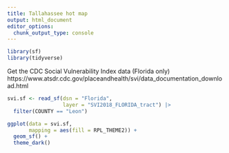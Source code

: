 ```yaml
---
title: Tallahassee hot map
output: html_document
editor_options: 
  chunk_output_type: console
---
```


```r
library(sf)
library(tidyverse)
```

Get the CDC Social Vulnerability Index data (Florida only)
https://www.atsdr.cdc.gov/placeandhealth/svi/data_documentation_download.html

```r
svi.sf <- read_sf(dsn = "Florida",
                  layer = "SVI2018_FLORIDA_tract") |>
  filter(COUNTY == "Leon")

ggplot(data = svi.sf,
       mapping = aes(fill = RPL_THEME2)) +
  geom_sf() +
  theme_dark()
```


